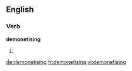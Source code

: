 
==English==

===Verb===
'''demonetising'''

# {{present participle of|[[demonetise]]}}

[[de:demonetising]]
[[fr:demonetising]]
[[vi:demonetising]]